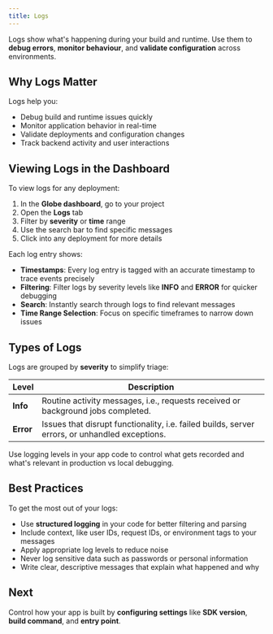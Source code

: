 ```yaml
---
title: Logs
---
```


Logs show what's happening during your build and runtime. Use them to **debug errors**, **monitor behaviour**, and **validate configuration** across environments.

## Why Logs Matter

Logs help you:

- Debug build and runtime issues quickly
- Monitor application behavior in real-time
- Validate deployments and configuration changes
- Track backend activity and user interactions

## Viewing Logs in the Dashboard

To view logs for any deployment:

1. In the **Globe dashboard**, go to your project
2. Open the **Logs** tab
3. Filter by **severity** or **time** range
4. Use the search bar to find specific messages
5. Click into any deployment for more details

Each log entry shows:

- **Timestamps**: Every log entry is tagged with an accurate timestamp to trace events precisely
- **Filtering**: Filter logs by severity levels like **INFO** and **ERROR** for quicker debugging
- **Search**: Instantly search through logs to find relevant messages
- **Time Range Selection**: Focus on specific timeframes to narrow down issues

## Types of Logs

Logs are grouped by **severity** to simplify triage:

| **Level** | **Description**                                                                                |
| --------- | ---------------------------------------------------------------------------------------------- |
| **Info**  | Routine activity messages, i.e., requests received or background jobs completed.               |
| **Error** | Issues that disrupt functionality, i.e. failed builds, server errors, or unhandled exceptions. |

Use logging levels in your app code to control what gets recorded and what's relevant in production vs local debugging.

## Best Practices

To get the most out of your logs:

- Use **structured logging** in your code for better filtering and parsing
- Include context, like user IDs, request IDs, or environment tags to your messages
- Apply appropriate log levels to reduce noise
- Never log sensitive data such as passwords or personal information
- Write clear, descriptive messages that explain what happened and why

## Next

Control how your app is built by **configuring settings** like **SDK version**, **build command**, and **entry point**.
